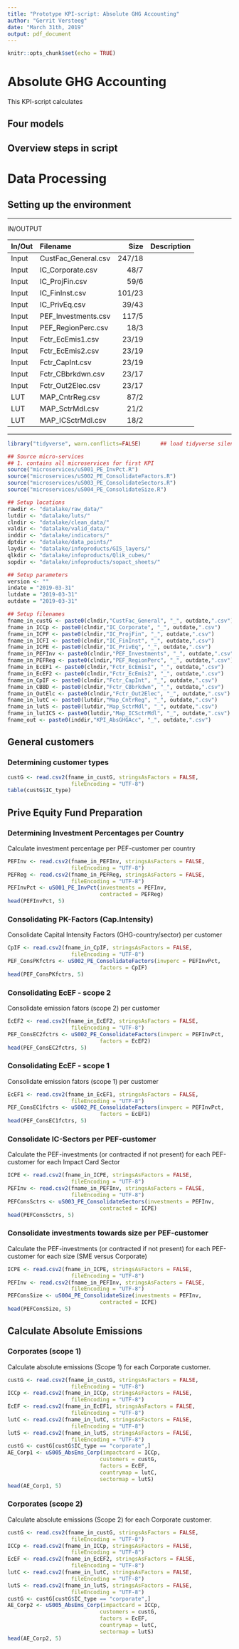 ```yaml
---
title: "Prototype KPI-script: Absolute GHG Accounting"
author: "Gerrit Versteeg"
date: "March 31th, 2019"
output: pdf_document
---
```


```r
knitr::opts_chunk$set(echo = TRUE)
```

# Absolute GHG Accounting
This KPI-script calculates

## Four models

## Overview steps in script

# Data Processing
## Setting up the environment

***
IN/OUTPUT

| In/Out | Filename   |  Size | Description |
|:------|:------------------|----:|:------------------------------|
| Input | CustFac_General.csv | 247/18 | |
| Input | IC_Corporate.csv | 48/7 | |
| Input | IC_ProjFin.csv | 59/6 | |
| Input | IC_FinInst.csv | 101/23 | |
| Input | IC_PrivEq.csv | 39/43 | |
| Input | PEF_Investments.csv | 117/5 | |
| Input | PEF_RegionPerc.csv | 18/3 | |
| Input | Fctr_EcEmis1.csv | 23/19 | |
| Input | Fctr_EcEmis2.csv | 23/19 | |
| Input | Fctr_CapInt.csv | 23/19 | |
| Input | Fctr_CBbrkdwn.csv | 23/17 | |
| Input | Fctr_Out2Elec.csv | 23/17 | |
| LUT | MAP_CntrReg.csv | 87/2 | |
| LUT | MAP_SctrMdl.csv | 21/2 | |
| LUT | MAP_ICSctrMdl.csv | 18/2 | |

***

```r
library("tidyverse", warn.conflicts=FALSE)      ## load tidyverse silently

## Source micro-services
## 1. contains all microservices for first KPI
source("microservices/uS001_PE_InvPct.R")
source("microservices/uS002_PE_ConsolidateFactors.R")
source("microservices/uS003_PE_ConsolidateSectors.R")
source("microservices/uS004_PE_ConsolidateSize.R")

## Setup locations
rawdir <- "datalake/raw_data/"
lutdir <- "datalake/luts/"
clndir <- "datalake/clean_data/"
valdir <- "datalake/valid_data/"
inddir <- "datalake/indicators/"
dptdir <- "datalake/data_points/"
laydir <- "datalake/infoproducts/GIS_layers/"
qlkdir <- "datalake/infoproducts/Qlik_cubes/"
sopdir <- "datalake/infoproducts/sopact_sheets/"

## Setup parameters
version <- ""
indate = "2019-03-31"
lutdate = "2019-03-31"
outdate = "2019-03-31"

## Setup filenames
fname_in_custG <- paste0(clndir,"CustFac_General", "_", outdate,".csv")
fname_in_ICCp <- paste0(clndir,"IC_Corporate", "_", outdate,".csv")
fname_in_ICPF <- paste0(clndir,"IC_ProjFin", "_", outdate,".csv")
fname_in_ICFI <- paste0(clndir,"IC_FinInst", "_", outdate,".csv")
fname_in_ICPE <- paste0(clndir,"IC_PrivEq", "_", outdate,".csv")
fname_in_PEFInv <- paste0(clndir,"PEF_Investments", "_", outdate,".csv")
fname_in_PEFReg <- paste0(clndir,"PEF_RegionPerc", "_", outdate,".csv")
fname_in_EcEF1 <- paste0(clndir,"Fctr_EcEmis1", "_", outdate,".csv")
fname_in_EcEF2 <- paste0(clndir,"Fctr_EcEmis2", "_", outdate,".csv")
fname_in_CpIF <- paste0(clndir,"Fctr_CapInt", "_", outdate,".csv")
fname_in_CBBD <- paste0(clndir,"Fctr_CBbrkdwn", "_", outdate,".csv")
fname_in_OutElc <- paste0(clndir,"Fctr_Out2Elec", "_", outdate,".csv")
fname_in_lutC <- paste0(lutdir,"Map_CntrReg", "_", outdate,".csv")
fname_in_lutS <- paste0(lutdir,"Map_SctrMdl", "_", outdate,".csv")
fname_in_lutICS <- paste0(lutdir,"Map_ICSctrMdl", "_", outdate,".csv")
fname_out <- paste0(inddir,"KPI_AbsGHGAcc", "_", outdate,".csv")

```


## General customers
### Determining customer types

```r
custG <- read.csv2(fname_in_custG, stringsAsFactors = FALSE,
                    fileEncoding = "UTF-8")
table(custG$IC_type)
```


## Prive Equity Fund Preparation
### Determining Investment Percentages per Country
Calculate investment percentage per PEF-customer per country

```r
PEFInv <- read.csv2(fname_in_PEFInv, stringsAsFactors = FALSE,
                    fileEncoding = "UTF-8")
PEFReg <- read.csv2(fname_in_PEFReg, stringsAsFactors = FALSE,
                    fileEncoding = "UTF-8")
PEFInvPct <- uS001_PE_InvPct(investments = PEFInv,
                             contracted = PEFReg)
head(PEFInvPct, 5)
```

### Consolidating PK-Factors (Cap.Intensity)
Consolidate Capital Intensity Factors (GHG-country/sector) per customer

```r
CpIF <- read.csv2(fname_in_CpIF, stringsAsFactors = FALSE,
                    fileEncoding = "UTF-8")
PEF_ConsPKfctrs <- uS002_PE_ConsolidateFactors(invperc = PEFInvPct,
                             factors = CpIF)
head(PEF_ConsPKfctrs, 5)
```
### Consolidating EcEF - scope 2
Consolidate emission fators (scope 2) per customer

```r
EcEF2 <- read.csv2(fname_in_EcEF2, stringsAsFactors = FALSE,
                    fileEncoding = "UTF-8")
PEF_ConsEC2fctrs <- uS002_PE_ConsolidateFactors(invperc = PEFInvPct,
                             factors = EcEF2)
head(PEF_ConsEC2fctrs, 5)
```
### Consolidating EcEF - scope 1
Consolidate emission fators (scope 1) per customer

```r
EcEF1 <- read.csv2(fname_in_EcEF1, stringsAsFactors = FALSE,
                    fileEncoding = "UTF-8")
PEF_ConsEC1fctrs <- uS002_PE_ConsolidateFactors(invperc = PEFInvPct,
                             factors = EcEF1)
head(PEF_ConsEC1fctrs, 5)
```
### Consolidate IC-Sectors per PEF-customer
Calculate the PEF-investments (or contracted if not present) for each PEF-customer for each Impact Card Sector

```r
ICPE <- read.csv2(fname_in_ICPE, stringsAsFactors = FALSE,
                    fileEncoding = "UTF-8")
PEFInv <- read.csv2(fname_in_PEFInv, stringsAsFactors = FALSE,
                    fileEncoding = "UTF-8")
PEFConsSctrs <- uS003_PE_ConsolidateSectors(investments = PEFInv,
                             contracted = ICPE)
head(PEFConsSctrs, 5)
```

### Consolidate investments towards size per PEF-customer
Calculate the PEF-investments (or contracted if not present) for each PEF-customer for each size (SME versus Corporate)

```r
ICPE <- read.csv2(fname_in_ICPE, stringsAsFactors = FALSE,
                    fileEncoding = "UTF-8")
PEFInv <- read.csv2(fname_in_PEFInv, stringsAsFactors = FALSE,
                    fileEncoding = "UTF-8")
PEFConsSize <- uS004_PE_ConsolidateSize(investments = PEFInv,
                             contracted = ICPE)
head(PEFConsSize, 5)
```


## Calculate Absolute Emissions

### Corporates (scope 1)

Calculate absolute emissions (Scope 1) for each Corporate customer.

```r
custG <- read.csv2(fname_in_custG, stringsAsFactors = FALSE,
                    fileEncoding = "UTF-8")
ICCp <- read.csv2(fname_in_ICCp, stringsAsFactors = FALSE,
                    fileEncoding = "UTF-8")
EcEF <- read.csv2(fname_in_EcEF1, stringsAsFactors = FALSE,
                    fileEncoding = "UTF-8")
lutC <- read.csv2(fname_in_lutC, stringsAsFactors = FALSE,
                    fileEncoding = "UTF-8")
lutS <- read.csv2(fname_in_lutS, stringsAsFactors = FALSE,
                    fileEncoding = "UTF-8")
custG <- custG[custG$IC_type == "corporate",]
AE_Corp1 <- uS005_AbsEms_Corp(impactcard = ICCp,
                             customers = custG,
                             factors = EcEF,
                             countrymap = lutC,
                             sectormap = lutS)
head(AE_Corp1, 5)
```
### Corporates (scope 2)

Calculate absolute emissions (Scope 2) for each Corporate customer.

```r
custG <- read.csv2(fname_in_custG, stringsAsFactors = FALSE,
                    fileEncoding = "UTF-8")
ICCp <- read.csv2(fname_in_ICCp, stringsAsFactors = FALSE,
                    fileEncoding = "UTF-8")
EcEF <- read.csv2(fname_in_EcEF2, stringsAsFactors = FALSE,
                    fileEncoding = "UTF-8")
lutC <- read.csv2(fname_in_lutC, stringsAsFactors = FALSE,
                    fileEncoding = "UTF-8")
lutS <- read.csv2(fname_in_lutS, stringsAsFactors = FALSE,
                    fileEncoding = "UTF-8")
custG <- custG[custG$IC_type == "corporate",]
AE_Corp2 <- uS005_AbsEms_Corp(impactcard = ICCp,
                             customers = custG,
                             factors = EcEF,
                             countrymap = lutC,
                             sectormap = lutS)
head(AE_Corp2, 5)
```
